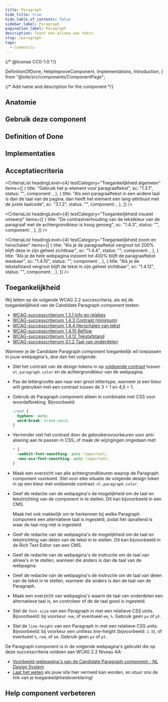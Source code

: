 ```yaml
---
title: Paragraph
hide_title: true
hide_table_of_contents: false
sidebar_label: Paragraph
pagination_label: Paragraph
description: Toont een alinea aan tekst.
slug: /paragraph
tags:
  - Community
---
```


{/* @license CC0-1.0 */}

  DefinitionOfDone,
  HelpImproveComponent,
  Implementations,
  Introduction,
} from "@site/src/components/ComponentPage";

{/* Add name and description for the component */}


<Introduction component={component} headingLevel={1} description={description} />

<ComponentAliases component={component} />

## Anatomie

<ComponentAnatomy component={component} illustration={ParagraphIllustration} />

## Gebruik deze component

<Markdown omitH1 headingLevel={3}>
  <Usage />
</Markdown>

## Definition of Done

<DefinitionOfDone component={component} headingLevel={3} />

## Implementaties

<Implementations component={component} headingLevel={3} />

## Acceptatiecriteria

<AcIntro />

<CriteriaList
  headingLevel={4}
  testCategory="Toegankelijkheid algemeen"
  items={[
    {
      title: "Gebruik het p-element voor paragraaftekst",
      sc: "1.3.1",
      status: "",
      component: <Wcag131 />,
    },
    {
      title:
        "Als een paragraaftekst in een andere taal is dan de taal van de pagina, dan heeft het element een lang-attribuut met de juiste taalcode",
      sc: "3.1.2",
      status: "",
      component: <Wcag312 />,
    },
  ]}
/>

<CriteriaList
  headingLevel={4}
  testCategory="Toegankelijkheid visueel ontwerp"
  items={[
    {
      title: "De contrastverhouding van de tekstkleur van de paragraaf met de achtergrondkleur is hoog genoeg",
      sc: "1.4.3",
      status: "",
      component: <Wcag143 />,
    },
  ]}
/>

<CriteriaList
  headingLevel={4}
  testCategory="Toegankelijkheid zoom en herschalen"
  items={[
    {
      title: "Als je de paragraaftekst vergroot tot 200% blijft deze in zijn geheel zichtbaar",
      sc: "1.4.4",
      status: "",
      component: <Wcag144 />,
    },
    {
      title: "Als je de hele webpagina inzoomt tot 400% blijft de paragraaftekst leesbaar",
      sc: "1.4.10",
      status: "",
      component: <Wcag1410 />,
    },
    {
      title: "Als je de tekstafstand vergroot blijft de tekst in zijn geheel zichtbaar",
      sc: "1.4.12",
      status: "",
      component: <Wcag1412 />,
    },
  ]}
/>

## Toegankelijkheid

Wij letten op de volgende WCAG 2.2 succescriteria, als wij de toegankelijkheid van de Candidate Paragraph component testen:

- [WCAG-successcriterium 1.3.1 Info en relaties](/wcag/1.3.1)
- [WCAG-successcriterium 1.4.3 Contrast (minimum)](/wcag/1.4.3)
- [WCAG-successcriterium 1.4.4 Herschalen van tekst](https://nldesignsystem.nl/wcag/1.4.4)
- [WCAG-successcriterium 1.4.10 Reflow](/wcag/1.4.10)
- [WCAG-successcriterium 1.4.12 Tekstafstand](/wcag/1.4.12)
- [WCAG-successcriterium 3.1.2 Taal van onderdelen](/wcag/3.1.2)

Wanneer je de Candidate Paragraph component toegankelijk wil toepassen in jouw webpagina's, doe dan het volgende:

- Stel het contrast van de design tokens in op [voldoende contrast](/contrast/) tussen `nl.paragraph.color` en de achtergrondkleur van de webpagina.
- Pas de lettergrootte aan naar een groot lettertype, wanneer je een kleur wilt gebruiken met een contrast tussen de 3 ÷ 1 en 4,5 ÷ 1.
- Gebruik de Paragraph component alleen in combinatie met CSS voor woordafbreking. Bijvoorbeeld:

  ```css
  :root {
    hyphens: auto;
    word-break: break-word;
  }
  ```

- Verminder niet het contrast door de gebruikersvoorkeuren voor anti-aliasing aan te passen in CSS, of maak de wijzigingen ongedaan met:

  ```css
  * {
    -webkit-font-smoothing: auto !important;
    -moz-osx-font-smoothing: auto !important;
  }
  ```

- Maak een overzicht van alle achtergrondkleuren waarop de Paragraph component voorkomt. Stel voor elke situatie de volgende design token in op een kleur met voldoende contrast: `nl.paragraph.color`.
- Geef de redactie van de webpagina's de mogelijkheid om de taal en tekstrichting van de component in te stellen. Dit kan bijvoorbeeld in een CMS.

  Maak het ook makkelijk om te herkennen bij welke Paragraph component een alternatieve taal is ingesteld, zodat het opvallend is waar de taal nog niet is ingesteld.

- Geef de redactie van de webpagina's de mogelijkheid om de taal en tekstrichting van delen van de tekst in te stellen. Dit kan bijvoorbeeld in de Rich Text Editor van een CMS.
- Geef de redactie van de webpagina's de instructie om de taal van alinea's in te stellen, wanneer die anders is dan de taal van de webpagina.
- Geef de redactie van de webpagina's de instructie om de taal van delen van de tekst in te stellen, wanneer die anders is dan de taal van de Paragraph.
- Maak een overzicht van webpagina's waarin de taal van onderdelen een alternatieve taal is, en controleer of de de taal goed is ingesteld.
- Stel de `font-size` van een Paragraph in met een relatieve CSS units. Bijvoorbeeld: bij voorkeur `rem`, of eventueel `em`, `%`. Gebruik geen `px` of `pt`.
- Stel de `line-height` van een Paragraph in met een relatieve CSS units. Bijvoorbeeld: bij voorkeur een unitless line-height (bijvoorbeeld: `1.5`), of eventueel `%`, `rem`, of `em`. Gebruik geen `px` of `pt`.

De Paragraph component is in de volgende webpagina's gebruikt die op deze successcriteria voldoen aan WCAG 2.2 Niveau AA:

- [Voorbeeld-webpagina's van de Candidate Paragraph component - NL Design System](https://candidate-storybook-test.vercel.app/?path=/docs/componenten-paragraph--documentatie)
- [Laat het weten](project/kernteam) als jouw site hier vermeld kan worden, en stuur ons de link van je toegankelijkheidsverklaring!

## Help component verbeteren

<HelpImproveComponent component={component} headingLevel={3} />
